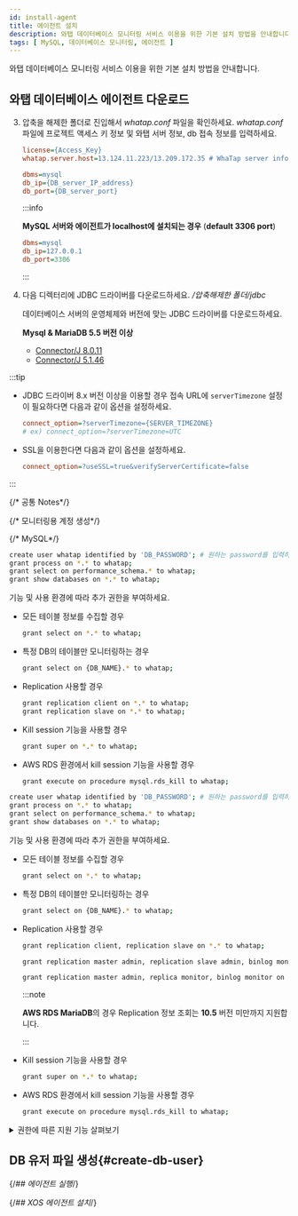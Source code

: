```yaml
---
id: install-agent
title: 에이전트 설치
description: 와탭 데이터베이스 모니터링 서비스 이용을 위한 기본 설치 방법을 안내합니다.
tags: [ MySQL, 데이터베이스 모니터링, 에이전트 ]
---
```



와탭 데이터베이스 모니터링 서비스 이용을 위한 기본 설치 방법을 안내합니다.


<Agentsignupguide />   

<Youtube ko='e_UpCgapfQY' en='MIo3HRIOt8M' ja='MIo3HRIOt8M' />


<Createprojectv2 />


<Accesskey />

## 와탭 데이터베이스 에이전트 다운로드


<Dbinstallagentsteps />  

3. 압축을 해제한 폴더로 진입해서 *whatap.conf* 파일을 확인하세요. *whatap.conf* 파일에 프로젝트 액세스 키 정보 및 와탭 서버 정보, db 접속 정보를 입력하세요.

    ```ini title='whatap.conf'
    license={Access_Key}
    whatap.server.host=13.124.11.223/13.209.172.35 # WhaTap server information

    dbms=mysql
    db_ip={DB_server_IP_address}
    db_port={DB_server_port}
    ```

    :::info

    **MySQL 서버와 에이전트가 localhost에 설치되는 경우** (**default 3306 port**)
    
    ```ini title='whatap.conf'
    dbms=mysql
    db_ip=127.0.0.1
    db_port=3306
    ```

    :::

4. 다음 디렉터리에 JDBC 드라이버를 다운로드하세요. */압축해제한 폴더/jdbc*

    데이터베이스 서버의 운영체제와 버전에 맞는 JDBC 드라이버를 다운로드하세요.
    
    **Mysql & MariaDB 5.5 버전 이상**

    * [Connector/J 8.0.11](https://dev.mysql.com/downloads/connector/j/)
    * [Connector/J 5.1.46](https://dev.mysql.com/downloads/connector/j/5.1.html)


:::tip

* JDBC 드라이버 8.x 버전 이상을 이용할 경우 접속 URL에 `serverTimezone` 설정이 필요하다면 다음과 같이 옵션을 설정하세요.

  ```ini title='whatap.conf'
  connect_option=?serverTimezone={SERVER_TIMEZONE}
  # ex) connect_option=?serverTimezone=UTC
  ```

* SSL을 이용한다면 다음과 같이 옵션을 설정하세요.

  ```ini title='whatap.conf'
  connect_option=?useSSL=true&verifyServerCertificate=false
  ```

:::

{/* 공통 Notes*/}

<Dbinstallagentcommonnotes />

{/* 모니터링용 계정 생성*/}

<Dbcreatemonitoringaccount />

{/* MySQL*/}

<Tabs groupId="mysql-db">
<TabItem value="mysql" label="MySQL">

```bash
create user whatap identified by 'DB_PASSWORD'; # 원하는 password를 입력하세요.
grant process on *.* to whatap;
grant select on performance_schema.* to whatap;
grant show databases on *.* to whatap;
```

기능 및 사용 환경에 따라 추가 권한을 부여하세요.

* 모든 테이블 정보를 수집할 경우

  ```bash
  grant select on *.* to whatap;
  ```

* 특정 DB의 테이블만 모니터링하는 경우

  ```bash
  grant select on {DB_NAME}.* to whatap;
  ```

* Replication 사용할 경우

  ```bash
  grant replication client on *.* to whatap;
  grant replication slave on *.* to whatap;
  ```

* Kill session 기능을 사용할 경우

  ```bash
  grant super on *.* to whatap;
  ```

* AWS RDS 환경에서 kill session 기능을 사용할 경우

  ```bash
  grant execute on procedure mysql.rds_kill to whatap;
  ```

</TabItem>
<TabItem value="mariadb" label="MariaDB">

```bash
create user whatap identified by 'DB_PASSWORD'; # 원하는 password를 입력하세요.
grant process on *.* to whatap;
grant select on performance_schema.* to whatap;
grant show databases on *.* to whatap;
```

기능 및 사용 환경에 따라 추가 권한을 부여하세요.

* 모든 테이블 정보를 수집할 경우

  ```bash
  grant select on *.* to whatap;
  ```

* 특정 DB의 테이블만 모니터링하는 경우

  ```bash
  grant select on {DB_NAME}.* to whatap;
  ```

* Replication 사용할 경우

  ```bash title="below MariaDB 10.5.1"
  grant replication client, replication slave on *.* to whatap;
  ```

  ```bash title="MariaDB 10.5.2 ~ 10.5.8"
  grant replication master admin, replication slave admin, binlog monitor on *.* to whatap;
  ```

  ```bash title="MariaDB 10.5.9 or later"
  grant replication master admin, replica monitor, binlog monitor on *.* to whatap;
  ```

  :::note

  **AWS RDS MariaDB**의 경우 Replication 정보 조회는 **10.5** 버전 미만까지 지원합니다.

  :::

* Kill session 기능을 사용할 경우

  ```bash
  grant super on *.* to whatap;
  ```

* AWS RDS 환경에서 kill session 기능을 사용할 경우

  ```bash
  grant execute on procedure mysql.rds_kill to whatap;
  ```

</TabItem>
</Tabs>

<details>

<summary>권한에 따른 지원 기능 살펴보기</summary>

**기본 권한** 외의 권한은 사용자의 환경에 따라 부여하지 않아도 됩니다. 단, 일부 기능이 동작하지 않을 수 있습니다.

<div className="c4-5-30-25-40">

| 권한 | command | 메뉴 및 기능 | 상세 내역 |
| -- | -- | -- | -- |
| 기본 권한 | `grant process on *.* to whatap;` | 액티브 세션 수집 / <Cmdname sid="side_dbLockTree" className="uitext" /> / <Cmdname sid="side_deadLock" className="uitext" /> | 다른 계정에 속한 스레드 정보 표시를 위한 권한, `show engine` 수행 |
| \^ | <code>grant select on <span className="vslow">performance_schema.*</span> to whatap;</code> | 액티브 세션 수집 / <Cmdname sid="side_dbLockTree" className="uitext" /> / <Cmdname sid="TTL06865" className="uitext" /> | 개별 권한 부여 시 다음 표 내용 참조 |
| \^ | `grant show databases on *.* to whatap;` | <Cmdname sid="side_instanceList" className="uitext" /> 등 | 데이터베이스 이름 표시 |
| 상세 권한 | `grant select on *.* to whatap;`<br/>또는<br/>`grant select on {DB_NAME}.{TABLE_NAME} to whatap;` | <Cmdname sid="side_dbSize" className="uitext" /> / <Cmdname sid="side_tableInfo" className="uitext" /> / <UI>Object detail</UI> / 플랜 조회 | MySQL은 해당 테이블에 대한 **SELECT** 권한이 없으면 <Cmdname sid="side_dbSize" className="uitext" />, Object detail, 플랜 조회 기능을 지원하지 않습니다. |
| replication | `grant replication client on *.* to whatap;` | <Cmdname sid="side_instanceList" className="uitext" /> 의 <span class='mark instance'>S</span> 표시 / replication 정보 수집 | `SHOW MASTER STATUS`, `SHOW SLAVE STATUS` |
| \^ | `grant replication slave on *.* to whatap;` | <Cmdname sid="side_instanceList" className="uitext" />의 <span class='mark master'>M</span> 표시 / replication 정보 수집 | `SHOW SLAVE HOSTS` |
| 세션 킬 | `grant super on *.* to whatap;` | 액티브 세션 리스트에서 세션 킬 기능 | 다른 계정에 속한 스레드 종료 | 
| \^ | `grant execute on procedure mysql.rds_kill to DB_User;` | AWS RDS의 경우 세션 킬 기능 | - |

</div>

<code><span className="vslow">performance_schema.*</span></code> 대신 다음 권한을 개별로 부여해도 됩니다.

<div className="c3-3">

| 권한 | command | 비고 |
| -- | -- | --|
| <Cmdname sid="active_sessions" /> / <Cmdname sid="lock_tree" /> | `performance_schema.data_lock_waits` | MySQL 8 버전부터 |
| \^ | `performance_schema.data_locks` | \^ |
| \^ | `performance_schema.threads` | - |
| \^ | `performance_schema.metadata_locks` | MariaDB 10.5 버전부터 |
| Wait event 정보 | `performance_schema.events_waits_summary_global_by_event_name` | - |
| SQL 통계 정보 | `performance_schema.events_statements_summary_by_digest` | - |
| Wait 지표 이름 | `performance_schema.setup_instruments` | - |

</div>

</details>

## DB 유저 파일 생성{#create-db-user}

<DBuserDesc />


<Dbcreatedbuserfilebody /> 


{/*## 에이전트 실행*/}

<Dbrunagent /> 

{/*## XOS 에이전트 설치*/}

<Dbinstallxosagent /> 